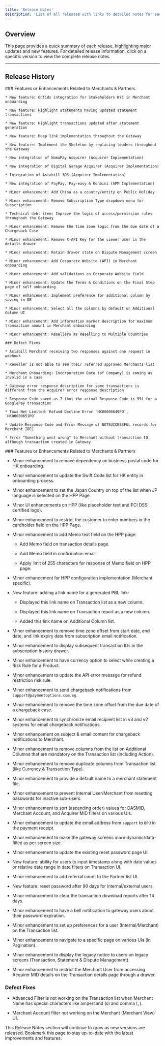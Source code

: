 ```yaml
---
title: 'Release Notes'
description: 'List of all releases with links to detailed notes for each version.'
---
```


## **Overview**

This page provides a quick summary of each release, highlighting major updates and new features. For detailed release information, click on a specific version to view the complete release notes.

***

## **Release History**

<Update label="2024-12-03" description="Release 20">
  <div style={{ fontSize: '12px', lineHeight: '1.0' }}>
    ### Features or Enhancements Related to Merchants & Partners

    * New feature: Onfido integration for Stakeholders KYC in Merchant onboarding

    * New feature: Highlight statements having updated statement transactions

    * New feature: Highlight transactions updated after statement generation

    * New feature: Deep link implementation throughout the Gateway

    * New feature: Implement the Skeleton by replacing loaders throughout the Gateway

    * New integration of NomuPay Acquirer (Acquirer Implementation)

    * New integration of Digital Garage Acquirer (Acquirer Implementation)

    * Integration of Asiabill 3DS (Acquirer Implementation)

    * New integration of PayPay, Pay-easy & Konbini (APM Implementation)

    * Minor enhancement: Add China as a country/entity on Public Holiday

    * Minor enhancement: Remove Subscription Type dropdown menu for Subscription

    * Technical debt item: Improve the logic of access/permission rules throughout the Gateway

    * Minor enhancement: Remove the time zone logic from the due date of a Chargeback Case

    * Minor enhancement: Remove X-API Key for the viewer user in the details drawer

    * Minor enhancement: Retain drawer state on Dispute Management screen

    * Minor enhancement: Add Corporate Website (API) in Merchant onboarding

    * Minor enhancement: Add validations on Corporate Website field

    * Minor enhancement: Update the Terms & Conditions on the Final Step page of self onboarding

    * Minor enhancement: Implement preference for additional column by saving in DB

    * Minor enhancement: Select all the columns by default on Additional Column UI

    * Minor enhancement: Add information marker description for maximum transaction amount in Merchant onboarding

    * Minor enhancement: Resellers as Reselling to Multiple Countries

    ### Defect Fixes

    * Asiabill Merchant receiving two responses against one request in webhook

    * Reseller is not able to see their referred approved Merchants list

    * Merchant Onboarding: Incorporation Date (of Company) is coming as invalid in a case

    * Gateway error response description for some transactions is different from the Acquirer error response description

    * Response Code saved as 7 (but the actual Response Code is 59) for a GooglePay transaction

    * Towa Net Limited: Refund Decline Error `HK00000649PO`, `HK00000651PO`

    * Update Response Code and Error Message of NOTSUCCESSFUL records for Merchant IBEC

    * Error "Something went wrong" to Merchant without transaction ID, although transaction created in Gateway
  </div>
</Update>

<Update label="2024-10-01" description="Release 19">
   <div style={{ fontSize: '12px', lineHeight: '1.0' }}>
  ### Features or Enhancements Related to Merchants & Partners

  * Minor enhancement to remove dependency on business postal code for HK onboarding.

  * Minor enhancement to update the Swift Code list for HK entity in onboarding process.

  * Minor enhancement to set the Japan Country on top of the list when JP language is selected on the HPP Page.

  * Minor UI enhancements on HPP (like placeholder text and PCI DSS certified logo).

  * Minor enhancement to restrict the customer to enter numbers in the cardholder field on the HPP Page.

  * Minor enhancement to add Memo text field on the HPP page:

    * Add Memo field on transaction details page.

    * Add Memo field in confirmation email.

    * Apply limit of 255 characters for response of Memo field on HPP page.

  * Minor enhancement for HPP configuration implementation (Merchant specific).

  * New feature: adding a link name for a generated PBL link:

    * Displayed this link name on Transaction list as a new column.

    * Displayed this link name on Transaction report as a new column.

    * Added this link name on Additional Column list.

  * Minor enhancement to remove time zone offset from start date, end date, and link expiry date from subscription email notification.

  * Minor enhancement to display subsequent transaction IDs in the subscription history drawer.

  * Minor enhancement to have currency option to select while creating a Risk Rule for a Product.

  * Minor enhancement to update the API error message for refund restriction risk rule.

  * Minor enhancement to send chargeback notifications from `support@paymentoptions.com.sg`.

  * Minor enhancement to remove the time zone offset from the due date of a chargeback case.

  * Minor enhancement to synchronize email recipient list in v3 and v2 systems for email chargeback notifications.

  * Minor enhancement on subject & email content for chargeback notifications to Merchant.

  * Minor enhancement to remove columns from the list on Additional Columns that are mandatory on the Transaction list (including Action).

  * Minor enhancement to remove duplicate columns from Transaction list (like Currency & Transaction Type).

  * Minor enhancement to provide a default name to a merchant statement file.

  * Minor enhancement to prevent Internal User/Merchant from resetting passwords for inactive sub-users.

  * Minor enhancement to sort (ascending order) values for DASMID, Merchant Account, and Acquirer MID filters on various UIs.

  * Minor enhancement to update the email address from `support` to `BPU` in the payment receipt.

  * Minor enhancement to make the gateway screens more dynamic/data-filled as per screen size.

  * Minor enhancement to update the existing reset password page UI.

  * New feature: ability for users to input timestamp along with date values or relative date range in date filters on Transaction UI.

  * Minor enhancement to add referral count to the Partner list UI.

  * New feature: reset password after 90 days for internal/external users.

  * Minor enhancement to clear the transaction download reports after 14 days.

  * Minor enhancement to have a bell notification to gateway users about their password expiration.

  * Minor enhancement to set up preferences for a user (Internal/Merchant) on the Transaction list.

  * Minor enhancement to navigate to a specific page on various UIs (in Pagination).

  * Minor enhancement to display the legacy notice to users on legacy screens (Transaction, Statement & Dispute Management).

  * Minor enhancement to restrict the Merchant User from accessing Acquirer MID details on the Transaction details page through a drawer.

  ### Defect Fixes

  * Advanced Filter is not working on the Transaction list when Merchant Name has special characters like ampersand (`&`) and comma (`,`).

  * Merchant Account filter not working on the Merchant (Merchant View) UI.

  </div>
</Update>

<Note>
  This Release Notes section will continue to grow as new versions are released. Bookmark this page to stay up-to-date with the latest improvements and features.
</Note>